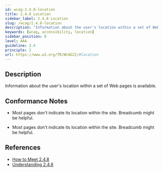 ```yaml
---
id: wcag-2.4.8-location
title: 2.4.8 Location
sidebar_label: 2.4.8 Location
slug: /wcag/2.4.8-location
description: "Information about the user's location within a set of Web pages is available."
keywords: [wcag, accessibility, location]
sidebar_position: 8
level: AAA
guideline: 2.4
principle: 2
url: https://www.w3.org/TR/WCAG22/#location
---
```

## Description

Information about the user's location within a set of Web pages is available.

## Conformance Notes

<Project name="ads">
  <PartialSupport>
<ul>
<li>Most pages don't indicate its location within the site. Breadcumb might be helpful.</li>
</ul></PartialSupport>
</Project>
<Project name="scix">
  <PartialSupport>
<ul>
<li>Most pages don't indicate its location within the site. Breadcumb might be helpful.</li>
</ul></PartialSupport>
</Project>

## References

- [How to Meet 2.4.8](https://www.w3.org/WAI/WCAG22/quickref/#location)
- [Understanding 2.4.8](https://www.w3.org/WAI/WCAG22/Understanding/location.html)

